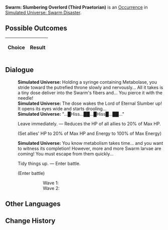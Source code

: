 {{Simulated Universe Event Infobox
|title         = Swarm: Slumbering Overlord (Third Praetorian)
|image         = Random Event 4.png
|type          =
|domains_su    = 
|domains_ext   = 
|domains_swarm = Swarm
|domains_gng   = 
|requirements  =
|prev          = {{tx}}
|next          = {{tx}}
|indexRewards  =
|characters    = 
}}
'''Swarm: Slumbering Overlord (Third Praetorian)''' is an [[Simulated Universe/Occurrence|Occurrence]] in [[Simulated Universe: Swarm Disaster]].

==Possible Outcomes==
{| class="article-table"
!Choice
!Result

|}

<!--
==Gameplay Notes==

-->
==Dialogue==
{{Dialogue Start}}
:'''Simulated Universe:''' Holding a syringe containing Metabolase, you stride toward the putrefied throne slowly and nervously... All it takes is a tiny dose deliver into the Swarm's fibers and... You pierce it with the needle!
:'''Simulated Universe:''' The dose wakes the Lord of Eternal Slumber up! It opens its eyes wide and starts drooling...
:'''Simulated Universe:''' "...█Hiss...██...█Hiss█...██..."
:{{DIcon|Star}} Leave immediately. &mdash; Reduces the HP of all allies to 20% of Max HP.
:;(Set allies' HP to 20% of Max HP and Energy to 100% of Max Energy)
:'''Simulated Universe:''' You know metabolism takes time... and you want to witness its completion! However, more and more Swarm larvae are coming! You must escape from them quickly...
:{{DIcon|Star}} Tidy things up. &mdash; Enter battle.
:;(Enter battle)
:::Wave 1: {{Enemy List|Juvenile Sting*3/ATK +%, DEF +%, HP +%, SPD +%, Toughness +%;Lesser Sting*1/ATK +%, DEF +%, HP +%, SPD +%, Toughness +%}}
:::Wave 2: {{Enemy List|Juvenile Sting*3/ATK +%, DEF +%, HP +%, SPD +%, Toughness +%;Lesser Sting*1/ATK +%, DEF +%, HP +%, SPD +%, Toughness +%}}
{{Dialogue End}}

==Other Languages==
{{Other Languages
|en   = Swarm: Slumbering Overlord (Third Praetorian)
|zhs  = 虫潮•沉睡领主（三级卫戍）
|zht  = 蟲潮•沉睡領主（三級衛戍）
|ja   = {{Rubi|虫|むし}}の{{Rubi|潮|しお}}・{{Rubi|深眠|しんみん}}の{{Rubi|領主|りょうしゅ}}（{{Rubi|三級守備|さんきゅうしゅび}}）
|ko   = 곤충 파도•깊이 잠든 영주(3급 경비)
|es   = Enjambre: Cacique dormido (tercer pretoriano)
|fr   = Le seigneur assoupi de l'Essaim (troisième prétorien)
|ru   = Жужжание: Повелитель сна (гарнизон ур. 3)
|th   = คลื่นแมลง: ท่านผู้หลับใหล (กองกำลังระดับ 3)
|vi   = Côn Trùng - Lãnh Chúa Ngủ Say (Cảnh Vệ Cấp 3)
|de   = Der Schwarm: Schlafender Herrscher (Garnisonsstufe 3)
|id   = Swarm: Raja yang Tertidur (Garnisun Tingkat 3)
|pt   = Enxame: Soberano Adormecido (Terceiro Pretoriano)
}}

==Change History==
{{Change History|1.3}}
